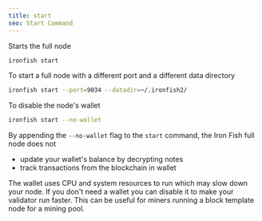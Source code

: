 ```yaml
---
title: start
seo: Start Command
---
```


Starts the full node

```sh
ironfish start
```

To start a full node with a different port and a different data directory

```sh
ironfish start --port=9034 --datadir=~/.ironfish2/
```

To disable the node's wallet

```sh
ironfish start --no-wallet
```

By appending the `--no-wallet` flag to the `start` command, the Iron Fish full node does not
 - update your wallet's balance by decrypting notes
 - track transactions from the blockchain in wallet

The wallet uses CPU and system resources to run which may slow down your node. If you don't need a wallet you can disable it to make your validator run faster. This can be useful for miners running a block template node for a mining pool.

